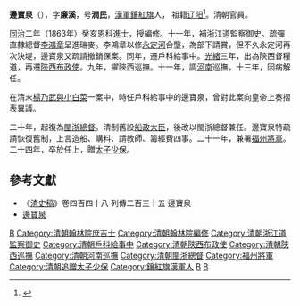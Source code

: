 '''邊寶泉'''（{{bd|19世纪|？|1898年||B}}），字'''廉溪'''，号'''潤民'''，[[漢軍鑲紅旗|漢軍鑲紅旗]]人， 祖籍[[辽阳|辽阳]]<ref>{{Cite web|url=http://ren.bytravel.cn/history/8/bianbaoquan.html|title=辽阳人物·边宝泉|publisher=博雅人物网|accessdate=2018-12-05}}</ref>。清朝官員。

[[同治|同治]]二年（1863年）癸亥恩科進士，授編修。十一年，補浙江道監察御史。疏彈直隸總督[[李鴻章|李鴻章]]呈進瑞麥。李鴻章以修[[永定河|永定河]]合壟，為部下請賞，但不久永定河再次決堤，邊寶泉又疏請撤銷保案。同年，遷戶科給事中。[[光緒|光緒]]三年，出為陝西督糧道，再遷[[陝西|陝西]][[布政使|布政使]]。九年，擢陝西巡撫。十一年，調[[河南|河南]]巡撫，十三年，因病解任。

在清末[[楊乃武與小白菜|楊乃武與小白菜]]一案中，時任戶科給事中的邊寶泉，曾對此案向皇帝上奏摺表異議。

二十年，起復為[[閩浙總督|閩浙總督]]。清制舊設[[船政大臣|船政大臣]]，後改以閩浙總督兼任。邊寶泉特疏請恢復舊制，上言造船、購料、請教師、籌經費四事。二十一年，兼署[[福州將軍|福州將軍]]。二十四年，卒於任上，贈[[太子少保|太子少保]]。

[[Category:辽阳人|B]]

==參考文獻==
*《[[清史稿|清史稿]]》卷四百四十八 列傳二百三十五 邊寶泉
*[http://npmhost.npm.gov.tw/ttscgi2/ttsquery?0:0:npmauac:TM%3D%C3%E4%C4_%ACu 邊寶泉]

{{同治二年癸亥恩科殿試金榜}}
{{DEFAULTSORT:Bian邊}}
[[Category:清朝翰林院庶吉士|Category:清朝翰林院庶吉士]]
[[Category:清朝翰林院編修|Category:清朝翰林院編修]]
[[Category:清朝浙江道監察御史|Category:清朝浙江道監察御史]]
[[Category:清朝戶科給事中|Category:清朝戶科給事中]]
[[Category:清朝陝西布政使|Category:清朝陝西布政使]]
[[Category:清朝陝西巡撫|Category:清朝陝西巡撫]]
[[Category:清朝河南巡撫|Category:清朝河南巡撫]]
[[Category:清朝閩浙總督|Category:清朝閩浙總督]]
[[Category:福州將軍|Category:福州將軍]]
[[Category:清朝追赠太子少保|Category:清朝追赠太子少保]]
[[Category:鑲紅旗漢軍人|Category:鑲紅旗漢軍人]]
[[Category:邊姓|B]]
[[Category:辽阳人|B]]